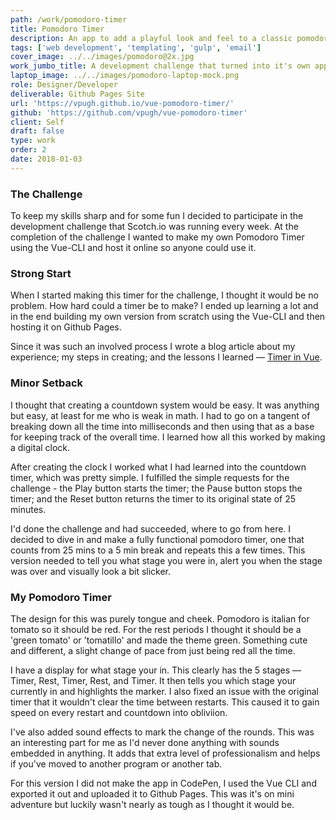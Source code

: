 ```yaml
---
path: /work/pomodoro-timer
title: Pomodoro Timer
description: An app to add a playful look and feel to a classic pomodoro timer.
tags: ['web development', 'templating', 'gulp', 'email']
cover_image: ../../images/pomodoro@2x.jpg
work_jumbo_title: A development challenge that turned into it's own app
laptop_image: ../../images/pomodoro-laptop-mock.png
role: Designer/Developer
deliverable: Github Pages Site
url: 'https://vpugh.github.io/vue-pomodoro-timer/'
github: 'https://github.com/vpugh/vue-pomodoro-timer'
client: Self
draft: false
type: work
order: 2
date: 2018-01-03
---
```


### The Challenge

To keep my skills sharp and for some fun I decided to participate in the development challenge that Scotch.io was running every week. At the completion of the challenge I wanted to make my own Pomodoro Timer using the Vue-CLI and host it online so anyone could use it.

### Strong Start

When I started making this timer for the challenge, I thought it would be no problem. How hard could a timer be to make? I ended up learning a lot and in the end building my own version from scratch using the Vue-CLI and then hosting it on Github Pages.

Since it was such an involved process I wrote a blog article about my experience; my steps in creating; and the lessons I learned — [Timer in Vue](https://dev.to/teekatwo/building-a-pomodoro-timer-with-vuejs-on-codepen-7no).

### Minor Setback

I thought that creating a countdown system would be easy. It was anything but easy, at least for me who is weak in math. I had to go on a tangent of breaking down all the time into milliseconds and then using that as a base for keeping track of the overall time. I learned how all this worked by making a digital clock.

After creating the clock I worked what I had learned into the countdown timer, which was pretty simple. I fulfilled the simple requests for the challenge - the Play button starts the timer; the Pause button stops the timer; and the Reset button returns the timer to its original state of 25 minutes.

I'd done the challenge and had succeeded, where to go from here. I decided to dive in and make a fully functional pomodoro timer, one that counts from 25 mins to a 5 min break and repeats this a few times. This version needed to tell you what stage you were in, alert you when the stage was over and visually look a bit slicker.

### My Pomodoro Timer

The design for this was purely tongue and cheek. Pomodoro is italian for tomato so it should be red. For the rest periods I thought it should be a 'green tomato' or 'tomatillo' and made the theme green. Something cute and different, a slight change of pace from just being red all the time.

I have a display for what stage your in. This clearly has the 5 stages — Timer, Rest, Timer, Rest, and Timer. It then tells you which stage your currently in and highlights the marker. I also fixed an issue with the original timer that it wouldn't clear the time between restarts. This caused it to gain speed on every restart and countdown into obliviion.

I've also added sound effects to mark the change of the rounds. This was an interesting part for me as I'd never done anything with sounds embedded in anything. It adds that extra level of professionalism and helps if you've moved to another program or another tab.

For this version I did not make the app in CodePen, I used the Vue CLI and exported it out and uploaded it to Github Pages. This was it's on mini adventure but luckily wasn't nearly as tough as I thought it would be.
